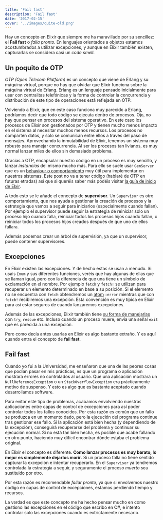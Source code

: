 ```yaml
---
title: 'Fail fast'
description: 'Fail fast'
date: '2017-02-15'
cover: '../images/quite-old.png'
---
```


Hay un concepto en Elixir que siempre me ha maravillado por su sencillez: el **Fail fast** o *falla pronto*. En lenguajes orientados a objetos estamos acostumbrados a utilizar excepciones, y aunque en Elixir también existen, capturarlas se considera casi un *code smell*. 

## Un poquito de OTP

*OTP (Open Telecom Platform)* es un concepto que viene de Erlang y su máquina virtual, porque no hay que olvidar que Elixir funciona sobre la máquina virtual de Erlang. Erlang es un lenguaje pensado inicialmente para usar con centralitas telefónicas y la forma de controlar la concurrencia y distribución de este tipo de operaciones está reflejada en OTP.

Volviendo a Elixir, que en este caso funciona muy parecido a Erlang, podríamos decir que todo código se ejecuta dentro de procesos. Ojo, no hay que pensar en procesos del sistema operativo. En este caso los procesos de Elixir son gestionados por OTP y tienen mucho menos impacto en el sistema al necesitar muchos menos recursos. Los procesos no comparten datos, y solo se comunican entre ellos a través del paso de mensajes. Aprovechando la inmutabilidad de Elixir, tenemos un sistema muy robusto para manejar concurrencia. Al ser los procesos tan livianos, es muy normal lanzar miles de ellos sin demasiado problema.

Gracias a OTP, encapsular nuestro código en un proceso es muy sencillo, y lanzar *instancias* del mismo mucho más. Para ello se suele usar `GenServer` que es un [behaviour o comportamiento](https://charlascylon.com/2016-11-30-behaviours-en-elixir) muy útil para implementar en nuestros sistemas. Este post no va a tener código (hablaré de OTP en futuras etradas) así que si queréis saber más podéis visitar [la guía de inicio de Elxir](http://elixir-lang.org/getting-started/introduction.html).

A todo esto se le añade el concepto de **supervisor**. Un `Supervisor` es otro comportamiento, que nos ayuda a gestionar la creación de procesos y la estrategia que vamos a seguir para iniciarlos (especialmente cuando fallan). Por ejemplo el supervisor puede seguir la estrategia de reiniciar solo un proceso hijo cuando falla, reiniciar todos los procesos hijos cuando fallan, o reiniciar todos los procesos hijos creados después de que uno de ellos fallara.

Además podemos crear un árbol de supervisión, ya que un supervisor, puede contener supervisores.

## Excepciones

En Elixir existen las excepciones. Y de hecho estas se usan a menudo. Si usais `Enum` y sus diferentes funciones, veréis que hay algunas de ellas que se llaman igual, pero con la diferencia de que una tiene un símbolo de exclamación en el nombre. Por ejemplo `fetch` y `fetch!` se utilizan para recuperar un elemento determinado en base a su posición. Si el elemento no se encuentra con `fetch` obtendremos un [atom](https://charlascylon.com/2016-03-02-los-atoms-en-elixir) `:error` mientras que con `fetch!` recibiremos una excepción. Esta convención es muy típica en Elixir para así estar seguros de cuando lanzaremos excepciones.

Además de las excepciones, Elixir también tiene [su forma de manejarlas](http://elixir-lang.org/getting-started/try-catch-and-rescue.html) con `try`, `rescue` etc. Incluso cuando un proceso muere, envía una señal `exit` que es parecida a una excepción. 

Pero como decía antes usarlas en Elixir es algo bastante extraño. Y es aquí cuando entra el concepto de **fail fast**.


## Fail fast

Cuando yo fui a la Universidad, me enseñaron que una de las peores cosas que podían pasar en mis prácticas, es que un programa o aplicación mostrara errores no controlados al usuario. Que una aplicación mostrara un `NullReferenceException` o un `StackOverflowException` era prácticamente motivo de suspenso. Y esto es algo que es bastante aceptado cuando desarrollamos software.

Para evitar este tipo de problemas, acabamos envolviendo nuestras aplicaciones entre capas de control de excepciones para así poder controlar todos los fallos conocidos. Por esta razón es común que un fallo se produzca en un momento dado, pero la ejecución del programa continue tras gestionar ese fallo. Si la aplicación está bien hecha (y dependiendo de la excepción), conseguirá recuperarse del problema y continuar su ejecución normal. Si no está tan bien hecha, es posible que acabe fallando en otro punto, haciendo muy difícil encontrar dónde estaba el problema original.

En Elixir el concepto es diferente. **Como lanzar procesos es muy barato, lo mejor es simplemente dejarlos morir**. Si un proceso falla no tiene sentido capturar la excepción e intentar recuperarlo. En el `Supervisor` ya tendremos controlada la estrategia a seguir, y seguramente el proceso *muerto* sea sustituido por otro.

Por esta razón es recomendable *fallar pronto*, ya que si envolvemos nuestro código en capas de control de excepciones, estamos perdiendo tiempo y recursos.

La verdad es que este concepto me ha hecho pensar mucho en como gestiono las excepciones en el código que escribo en C#, e intento controlar solo las excepciones cuando es extrictamente necesario.